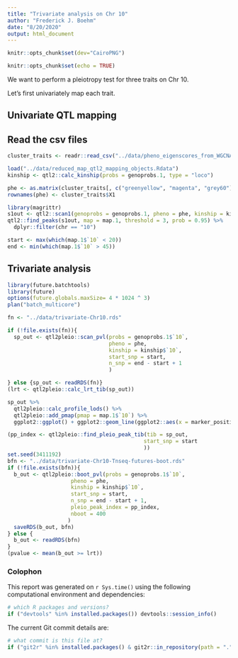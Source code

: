 ```yaml
---
title: "Trivariate analysis on Chr 10"
author: "Frederick J. Boehm"
date: "8/20/2020"
output: html_document
---
```


```r
knitr::opts_chunk$set(dev="CairoPNG")
```


```r
knitr::opts_chunk$set(echo = TRUE)
```

We want to perform a pleiotropy test for three traits on Chr 10. 

Let's first univariately map each trait. 

## Univariate QTL mapping 

## Read the csv files

```r
cluster_traits <- readr::read_csv("../data/pheno_eigenscores_from_WGCNA_all60_win.csv")
```


```r
load("../data/reduced_map_qtl2_mapping_objects.Rdata")
kinship <- qtl2::calc_kinship(probs = genoprobs.1, type = "loco")
```

```r
phe <- as.matrix(cluster_traits[, c("greenyellow", "magenta", "grey60")])
rownames(phe) <- cluster_traits$X1
```

```r
library(magrittr)
s1out <- qtl2::scan1(genoprobs = genoprobs.1, pheno = phe, kinship = kinship)
qtl2::find_peaks(s1out, map = map.1, threshold = 3, prob = 0.95) %>%
  dplyr::filter(chr == "10")
```



```r
start <- max(which(map.1$`10` < 20)) 
end <- min(which(map.1$`10` > 45))
```


## Trivariate analysis 

```r
library(future.batchtools)
library(future)
options(future.globals.maxSize= 4 * 1024 ^ 3)
plan("batch_multicore")
```

```r
fn <- "../data/trivariate-Chr10.rds"

if (!file.exists(fn)){
  sp_out <- qtl2pleio::scan_pvl(probs = genoprobs.1$`10`, 
                                pheno = phe,
                                kinship = kinship$`10`,
                                start_snp = start,
                                n_snp = end - start + 1 
                                )

} else {sp_out <- readRDS(fn)}
(lrt <- qtl2pleio::calc_lrt_tib(sp_out))
```

```r
sp_out %>%
  qtl2pleio::calc_profile_lods() %>%
  qtl2pleio::add_pmap(pmap = map.1$`10`) %>%
  ggplot2::ggplot() + ggplot2::geom_line(ggplot2::aes(x = marker_position, y = profile_lod, colour = trait))
```

```r
(pp_index <- qtl2pleio::find_pleio_peak_tib(tib = sp_out, 
                                           start_snp = start
                                           ))
set.seed(3411192)
bfn <- "../data/trivariate-Chr10-Tnseq-futures-boot.rds"
if (!file.exists(bfn)){
  b_out <- qtl2pleio::boot_pvl(probs = genoprobs.1$`10`, 
                    pheno = phe,
                    kinship = kinship$`10`,
                    start_snp = start,
                    n_snp = end - start + 1, 
                    pleio_peak_index = pp_index,
                    nboot = 400
                   )
  saveRDS(b_out, bfn)
} else {
  b_out <- readRDS(bfn)
}
(pvalue <- mean(b_out >= lrt))
```


### Colophon

This report was generated on `r Sys.time()` using the following computational environment and dependencies: 

```r
# which R packages and versions?
if ("devtools" %in% installed.packages()) devtools::session_info()
```

The current Git commit details are:

```r
# what commit is this file at? 
if ("git2r" %in% installed.packages() & git2r::in_repository(path = ".")) git2r::repository(here::here())  
```



